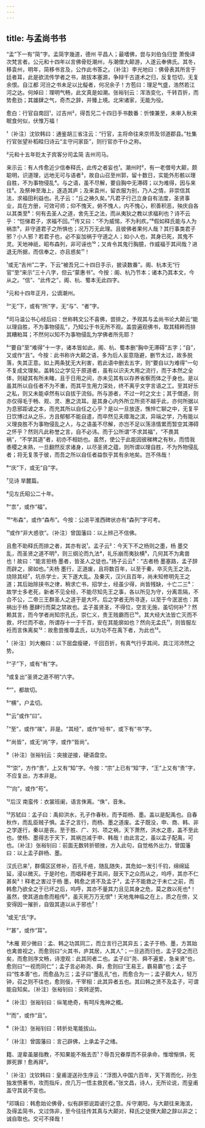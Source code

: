 ```yaml
---
---
---
```

title: 与孟尚书书
---







“孟”下一有“简”字。孟简字幾道，德州 平昌人；最嗜佛，尝与刘伯刍归登 萧俛译次梵言者。公元和十四年以言佛骨贬潮州，与潮僧大颠游，人遂云奉佛氏。其冬，移袁州，明年，简移书言及，公作此书答之。〔补注〕李光地曰：佛骨表其所言于廷者耳，此是欲流传学者之书，故拔本塞源，争辩千古道术之归，反复恺切，无复余恨。自江都 河汾之书未足以比儗者，何况余子！方苞曰：理足气盛，浩然若江河之达。何焯曰：理明气畅，此文真是如潮。张裕钊云：浑浩变化，千转百折，而势愈劲；其雄肆之气，奇杰之辞，并臻上境。北宋诸家，无能为役。

愈白：行官自南回¹，过吉州²，得吾兄二十四日手书数番：忻悚兼至，未审入秋来眠食何似，伏惟万福！

¹〔补注〕沈钦韩曰：通鉴胡三省注云：“行官，主将命往来京师及邻道郡县。”杜集行官张望补稻畦归诗云“主守问家臣”，则行官亦干仆之称。

²元和十五年贬太子宾客分司孟简 吉州司马。

来示云：有人传愈近少信奉释氏，此传之者妄也¹。潮州时²，有一老僧号大颠，颇聪明，识道理，远地无可与语者³，故自山召至州郭，留十数日，实能外形骸以理自胜，不为事物侵乱⁴。与之语，虽不尽解，要自胸中无滞碍；以为难得，因与来往⁵。及祭神至海上，遂造其庐；及来袁州，留衣服为别，乃人之情，非崇信其法，求福田利益也。孔子云：“丘之祷久矣。”凡君子行己立身自有法度，圣贤事业，具在方册，可效可师；仰不愧天，俯不愧人，内不愧心，积善积恶，殃庆自各以其类至⁶：何有去圣人之道，舍先王之法，而从夷狄之教以求福利也？诗不云乎：“恺悌君子，求福不回。”⁷传又曰：“不为威惕，不为利疚。”⁸假如释氏能与人为祸祟⁹，非守道君子之所惧也；况万万无此理。且彼佛者果何人哉？其行事类君子邪？小人邪？若君子也，必不妄加祸于守道之人；如小人也，其身已死，其鬼不灵。天地神祇，昭布森列，非可诬也¹⁰；又肯令其鬼行胸臆，作威福于其间哉？进退无所据，而信奉之，亦且惑矣¹¹！

¹或无“吉州”二字，下云“被吾兄二十四日手示，披读数番”。阁、杭本无“行官”至“来示”三十八字，但云“蒙惠书”。今按：阁、杭乃节本；诸本乃其本文，今从之。“信”、“此传之”，阁、杭、蜀本无此四字。

²元和十四年正月，公谪潮州。

³“无”下，或有“所”字，无“与”、“者”字。

⁴司马温公书心经后曰：世称韩文公不喜佛，尝排之，予观其与孟尚书论大颠云“能以理自胜，不为事物侵乱”，乃知公于书无所不观。盖尝遍观佛书，取其精粹而排其糟粕耳；不然何以知不为事物侵乱为学佛者所先耶？

⁵“要自”至“难得”十一字，诸本皆如此，阁、杭、蜀本删“胸中无滞碍”五字；“自”，又或作“且”。今按：此书称许大颠之语，多为后人妄意隐避，删节太过，故多脱落，失其正意。如上两条犹无大利害，若此语中删去五字，则“要自以为难得”一句不复成文理矣。盖韩公之学见于原道者，虽有以识夫大用之流行，而于本然之全体，则疑其有所未睹，且于日用之间，亦未见其有以存养省察而体之于身也。是以虽其所以自任者不为不重，而其平生用力深处，终不离乎文字言语之工。至其好乐之私，则又未能卓然有以自拔于流俗。所与游者，不过一时之文士；其于僧道，则亦仅得毛于畅、观、灵、惠之流耳。是其身心内外所立所资不越乎此，亦何所据以为息邪距诐之本，而充其所以自任之心乎？是以一旦放逐，憔悴亡聊之中，无复平日饮博过从之乐，方且郁郁不能自遣，而卒然见夫瘴海之滨，异端之学，乃有能以义理良胜不为事物侵乱之人，与之语虽不尽解，亦岂不足以荡涤情累而暂空其滞碍之怀乎？然则凡此称誉之言，自不必讳。而于公所谓“不求其福”，“不畏其祸”，“不学其道”者，初亦不相妨也。虽然，使公于此能因彼稊稗之有秋，而悟我黍稷之未熟，一旦翻然反求诸身，以尽圣贤之蕴，则所谓以理自胜，不为外物侵乱者；将无复羡于彼，而吾之所以自任者益恢乎其有余地矣。岂不伟哉！

⁶“庆”下，或无“自”字。

⁷见诗 旱麓篇。

⁸见左氏昭公二十年。

⁹“祟”，或作“福”。

¹⁰“布森”，或作“森布”。今按：公进平淮西碑状亦有“森列”字可考。

¹¹或作“非大惑欤”。〔补注〕曾国藩曰：以上辨己不信佛。

且愈不助释氏而排之者，其亦有说¹。孟子云²：今天下不之杨则之墨，杨 墨交乱，而圣贤之道不明³，则三纲沦而九法⁴，礼乐崩而夷狄横⁵，几何其不为禽兽也！故曰：“能言拒杨 墨者，皆圣人之徒也。”扬子云云⁶：“古者杨 墨塞路，孟子辞而辟之，廓如也。”夫杨 墨行，正道废，且将数百年，以至于秦，卒灭先王之法，烧除其经⁷，坑杀学士，天下遂大乱。及秦灭，汉兴且百年，尚未知修明先王之道；其后始除挟书之律，稍求亡书，招学士，经虽少得，尚皆残缺，十亡二三⁸：故学士多老死，新者不见全经，不能尽知先王之事，各以所见为守，分离乖隔，不合不公，二帝三王群圣人之道于是大坏。后之学者无所寻逐，以至于今泯泯也：其祸出于杨 墨肆行而莫之禁故也。孟子虽贤圣，不得位，空言无施，虽切何补⁹？然赖其言，而今学者尚知宗孔氏，崇仁义，贵王贱霸而已¹⁰。其大经大法皆亡灭而不救，坏烂而不收，所谓存十一于千百，安在其能廓如也？然向无孟氏¹¹，则皆服左衽而言侏离矣¹²：故愈尝推尊孟氏，以为功不在禹下者，为此也¹³。

¹〔补注〕刘大櫆曰：以下屈盘瘦硬，千回百折，有真气行乎其间，具江河沛然之势。

²“子”下，或有“有”字。

³或复出“圣贤之道不明”六字。

⁴“”，都故切。

⁵“横”，户孟切。

⁶“云”或作“曰”。

⁷“至”，或作“竢”，非是。“其经”，或作“经书”，或下有“书”字。

⁸“尚皆”，或无“尚”字，或作“皆尚”。

⁹〔补注〕张裕钊云：突接逆接，硬语盘空。

¹⁰“崇”，方作“贵”，上又有“知”字。今按：“宗”上已有“知”字，“王”上又有“贵”字，不应复出，方本非是。

¹¹“向”，或作“苟”。

¹²后汉 南蛮传：衣裳班阑，语言侏离。“侏”，音朱。

¹³苏轼曰：孟子曰：禹抑洪水，孔子作春秋，而予距杨、墨。盖以是配禹也。自春秋作，而乱臣贼子惧。孟子之言行，而杨、墨之道废。孟子既没，申、商、韩、非之学遂行，秦以是丧。至于胜、广、刘、项之祸，天下萧然，洪水之患，盖不至此也。使杨、墨得志于天下，其祸岂减于申、韩哉！由此言之，虽以孟子配禹，可也。〔补注〕张裕钊曰：前面无数转折顿挫，方入此句，自觉格外出力，曾国藩曰：以上孟子辟杨、墨。

汉氏已来¹，群儒区区修补，百孔千疮，随乱随失，其危如一发引千钧，绵绵延延，浸以微灭。于是时也，而唱释老于其间，鼓天下之众而从之，呜呼，其亦不仁甚矣²！释老之害过于杨 墨，韩愈之贤不及孟子³，孟子不能救之于未亡之前，而韩愈乃欲全之于已坏之后，呜呼，其亦不量其力且见其身之危，莫之救以死也⁴！虽然，使其道由愈而粗传⁵，虽灭死万万无恨⁶！天地鬼神临之在上，质之在傍，又安得因一摧折，自毁其道以从于邪也⁷！

¹或无“氏”字。

²“甚”，或作“耳”。

³木雁 郑少微曰：孟、韩之功其同二，而立言行己其异五；孟子于杨、墨，方其始也禽兽视之，而愈则曰“火其书，庐其居，人其人”；一旦逃而归也，孟子受之而已矣，而愈则序文畅，诗澄观：此其同者二也。孟子曰“尧、舜不遍爱，急亲贤”也，愈则曰“一视而同仁”；孟子言必称尧、舜，愈则曰“王易王，霸易霸”也；孟子曰“性本善”也，而愈品为三；孟子曰“墨乱孔”也，而愈合为一；孟子藐大人，轻万钟，召之则不往也，愈则佞，干宰相：此其异者五也。其曰韩之贤不及孟子，可谓能自知矣。〔补注〕张裕钊曰：突转逆势。

⁴〔补注〕张裕钊曰：纵笔绝奇，有呵斥鬼神之概。

⁵“而”，或作“且”。

⁶〔补注〕张裕钊曰：转折处笔能拔山。

⁷〔补注〕曾国藩曰：言己辟佛，上承孟子之绪。

籍、湜辈虽屡指教，不知果能不叛去否¹？辱吾兄眷厚而不获承命，惟增惭惧，死罪死罪！愈再拜²。

¹〔补注〕沈钦韩曰：皇甫湜送孙生序云：“浮图入中国六百年，天下胥而化，孙生独发愤著书，攻而指斥，庶几万一悟主救民者。”张文昌，诗人，无所论说，而皇甫盖守其说不变也。

²邓瑀曰：韩愈始论佛骨，似有辟邪说距诐行之意。斥守潮阳，与大颠往来海滨，及得孟简书，文过饰非，至今往往传其真与大颠对，释氏之徒撰大颠之辞以非之；诚自取也。交可不择哉！
